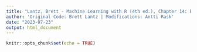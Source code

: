 ```yaml
---
title: "Lantz, Brett - Machine Learning with R (4th ed.), Chapter 14: Building Better Learners"
author: 'Original Code: Brett Lantz | Modifications: Antti Rask'
date: "2023-07-23"
output: html_document
---
```


```r
knitr::opts_chunk$set(echo = TRUE)
```
